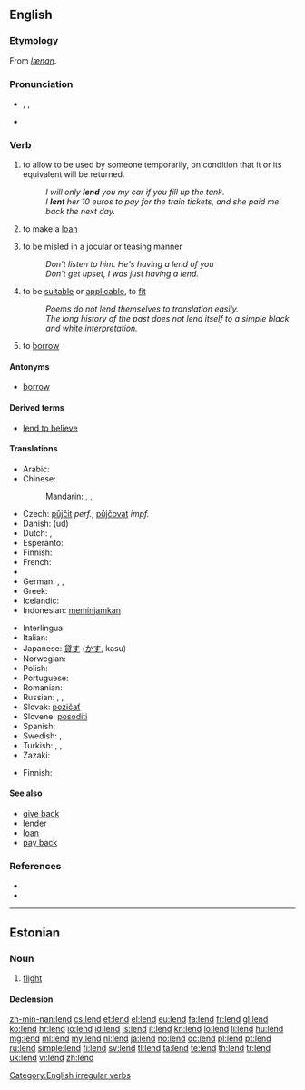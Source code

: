 ==English==

===Etymology===
From {{etyl|ang}} ''[[lænan]]''.

===Pronunciation===
* {{enPR|lĕnd}}, {{IPA|/lɛnd/}}, {{X-SAMPA|/lEnd/}}
* {{audio|en-us-lend.ogg|Audio (US)}}
*: {{rhymes|ɛnd}}

===Verb===
{{en-verb|lends|lending|'''[[lent]]''', ''archaic third-person singular simple present'' '''[[lendeth]]'''}}

# {{transitive}} to allow to be used by someone temporarily, on condition that it or its equivalent will be returned.
#: ''I will only '''lend''' you my car if you fill up the tank.''
#: ''I '''lent''' her 10 euros to pay for the train tickets, and she paid me back the next day.''
# {{intransitive}} to make a [[loan]]
# {{Australia}} to be misled in a jocular or teasing manner
#: ''Don't listen to him. He's having a lend of you''
#: ''Don't get upset, I was just having a lend.''
# {{reflexive}} to be [[suitable]] or [[applicable]], to [[fit]]
#: ''Poems do not lend themselves to translation easily.''
#: ''The long history of the past does not lend itself to a simple black and white interpretation.''
# {{proscribed}} to [[borrow]]

====Antonyms====
* [[borrow]]

====Derived terms====
* [[lend to believe]]

====Translations====
{{trans-top|to allow to be used temporarily}}
* Arabic: {{t|ar|أعار|tr='a3aara}}
* Chinese:
*: Mandarin: {{t|cmn|借出|tr=jièchū|sc=Hani}},  {{t-|cmn|借|tr=jiè|sc=Hani}}, {{zh-tsp|貸款|贷款|dàikuǎn}}
* Czech: [[půjčit]] ''perf.'', [[půjčovat]] ''impf.''
* Danish: {{t|da|låne}} (ud)
* Dutch: {{t+|nl|lenen}}, {{t+|nl|uitlenen}}
* Esperanto: {{t|eo|prunti}}
* Finnish: {{t|fi|lainata}}
* French: {{t+|fr|prêter}}
* {{trreq|Georgian}}
* German: {{t+|de|leihen}}, {{t+|de|verleihen}}, {{t+|de|borgen}}
* Greek: {{t+|el|δανείζω|tr=daneízo}}
* Icelandic: {{t+|is|lána}}
* Indonesian: [[pinjam|meminjamkan]]
{{trans-mid}}
* Interlingua: {{t|ia|prestar}}
* Italian: {{t+|it|prestare}}
* Japanese: [[貸す]] ([[かす]], kasu)
* Norwegian: {{t+|no|låne}}
* Polish: {{t+|pl|pożyczać}}
* Portuguese: {{t+|pt|emprestar}}
* Romanian: {{t+|ro|împrumuta}}
* Russian: {{t+|ru|одалживать|tr=odálživat'}},  {{t|ru|одолжить|tr=odolžít'}},  {{t|ru|ссужать|tr=ssužát'}}
* Slovak: [[pozičať]]
* Slovene: [[posoditi]]
* Spanish: {{t+|es|prestar}}
* Swedish: {{t|sv|låna}}, {{t|sv|låna ut}}
* Turkish: {{t|tr|borç vermek}}, {{t|tr|iğreti vermek}}, {{t|tr|ödünç vermek}}
* Zazaki: {{tø|zza|lendene}}
{{trans-bottom}}

{{trans-top|to make a loan}}
* Finnish: {{t|fi|lainata}}
{{trans-mid}}
{{trans-bottom}}

====See also====
* [[give back]]
* [[lender]]
* [[loan]]
* [[pay back]]

===References===
* {{R:Century 1911}}
* {{R:Webster 1913}}

[[Category:English irregular verbs]]

----

==Estonian==

===Noun===
{{et-noun}}

# [[flight]]

====Declension====
{{rfinfl|lang=et|type=declension}}

[[zh-min-nan:lend]]
[[cs:lend]]
[[et:lend]]
[[el:lend]]
[[eu:lend]]
[[fa:lend]]
[[fr:lend]]
[[gl:lend]]
[[ko:lend]]
[[hr:lend]]
[[io:lend]]
[[id:lend]]
[[is:lend]]
[[it:lend]]
[[kn:lend]]
[[lo:lend]]
[[li:lend]]
[[hu:lend]]
[[mg:lend]]
[[ml:lend]]
[[my:lend]]
[[nl:lend]]
[[ja:lend]]
[[no:lend]]
[[oc:lend]]
[[pl:lend]]
[[pt:lend]]
[[ru:lend]]
[[simple:lend]]
[[fi:lend]]
[[sv:lend]]
[[tl:lend]]
[[ta:lend]]
[[te:lend]]
[[th:lend]]
[[tr:lend]]
[[uk:lend]]
[[vi:lend]]
[[zh:lend]]